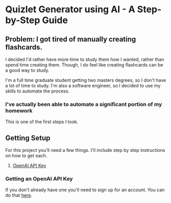 # Quizlet Generator using AI - A Step-by-Step Guide

## Problem: I got tired of manually creating flashcards.

I decided I'd rather have more time to study them how I wanted, rather than spend time creating them.
Though, I do feel like creating flashcards can be a good way to study.

I'm a full time graduate student getting two masters degrees, so I don't have a lot of time to study. I'm also a software engineer, so I decided to use my skills to automate the process.

### I've actually been able to automate a significant portion of my homework

This is one of the first steps I took. 


## Getting Setup

For this project you'll need a few things. I'll include step by step instructions on how to get each.

1. [OpenAI API Key](https://www.openai.com/api)

### Getting an OpenAI API Key
If you don't already have one you'll need to sign up for an account. You can do that [here](https://www.openai.com/api).